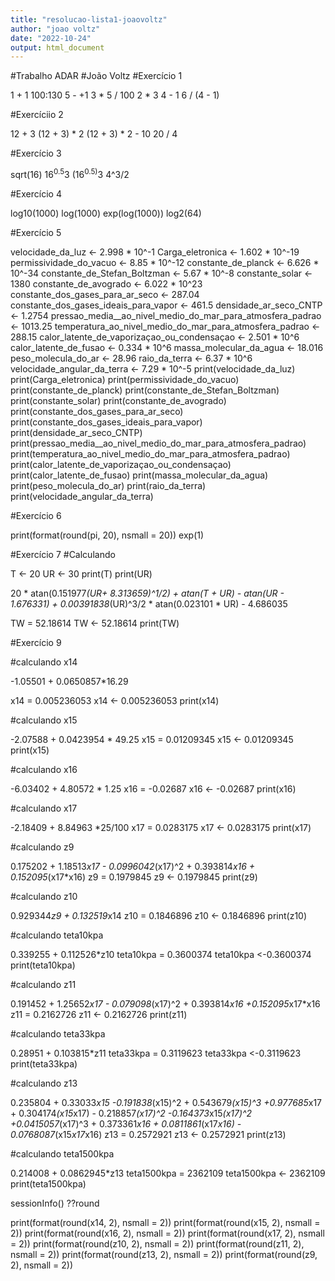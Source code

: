```yaml
---
title: "resolucao-lista1-joaovoltz"
author: "joao voltz"
date: "2022-10-24"
output: html_document
---
```

#Trabalho ADAR 
#João Voltz
#Exercício 1

1 + 1
100:130
5 - +1
3 * 5 / 100
2 * 3
4 - 1
6 / (4 - 1)

#Exercíciio 2

12 + 3
(12 + 3) * 2
(12 + 3) * 2 - 10
20 / 4

#Exercício 3

sqrt(16)
16^0.5^3
(16^0.5)^3
4^3/2

#Exercício 4

log10(1000)
log(1000)
exp(log(1000))
log2(64)

#Exercício 5

velocidade_da_luz <- 2.998 * 10^-1 
Carga_eletronica <- 1.602 * 10^-19 
permissividade_do_vacuo <- 8.85 * 10^-12 
constante_de_planck <- 6.626 * 10^-34 
constante_de_Stefan_Boltzman <- 5.67 * 10^-8 
constante_solar <- 1380 
constante_de_avogrado <- 6.022 * 10^23 
constante_dos_gases_para_ar_seco <- 287.04 
constante_dos_gases_ideais_para_vapor <- 461.5 
densidade_ar_seco_CNTP <- 1.2754 
pressao_media__ao_nivel_medio_do_mar_para_atmosfera_padrao <- 1013.25 
temperatura_ao_nivel_medio_do_mar_para_atmosfera_padrao <- 288.15 
calor_latente_de_vaporizaçao_ou_condensaçao <- 2.501 * 10^6 
calor_latente_de_fusao <- 0.334 * 10^6 
massa_molecular_da_agua <- 18.016 
peso_molecula_do_ar <- 28.96 
raio_da_terra <- 6.37 * 10^6 
velocidade_angular_da_terra <- 7.29 * 10^-5 
print(velocidade_da_luz)
print(Carga_eletronica)
print(permissividade_do_vacuo)
print(constante_de_planck)
print(constante_de_Stefan_Boltzman)
print(constante_solar)
print(constante_de_avogrado)
print(constante_dos_gases_para_ar_seco)
print(constante_dos_gases_ideais_para_vapor)
print(densidade_ar_seco_CNTP)
print(pressao_media__ao_nivel_medio_do_mar_para_atmosfera_padrao)
print(temperatura_ao_nivel_medio_do_mar_para_atmosfera_padrao)
print(calor_latente_de_vaporizaçao_ou_condensaçao)
print(calor_latente_de_fusao)
print(massa_molecular_da_agua)
print(peso_molecula_do_ar)
print(raio_da_terra)
print(velocidade_angular_da_terra)

#Exercício 6 

print(format(round(pi, 20), nsmall = 20))
exp(1)

#Exercício 7
#Calculando

T <- 20
UR <- 30
print(T)
print(UR)


20 * atan(0.151977*(UR+ 8.313659)^1/2) + atan(T + UR) - atan(UR - 1.676331) + 0.00391838*(UR)^3/2 * atan(0.023101 * UR) - 4.686035

TW = 52.18614
TW <- 52.18614
print(TW)


#Exercício 9

#calculando x14

-1.05501 + 0.0650857*16.29

x14 =  0.005236053
x14 <-  0.005236053
print(x14)

#calculando x15

-2.07588 + 0.0423954 * 49.25
x15 =  0.01209345
x15 <-  0.01209345
print(x15)

#calculando x16

-6.03402 + 4.80572 * 1.25
x16 =  -0.02687
x16 <- -0.02687
print(x16)

#calculando x17

-2.18409 + 8.84963 *25/100
x17 = 0.0283175
x17 <- 0.0283175
print(x17)

#calculando z9

0.175202 + 1.18513*x17 - 0.0996042*(x17)^2 + 0.393814*x16 + 0.152095*(x17*x16)
z9 = 0.1979845
z9 <- 0.1979845
print(z9)

#calculando z10

0.929344*z9 + 0.132519*x14
z10 = 0.1846896
z10 <- 0.1846896
print(z10)

#calculando teta10kpa

0.339255 + 0.112526*z10
teta10kpa = 0.3600374
teta10kpa <-0.3600374
print(teta10kpa)

#calculando z11

0.191452 + 1.25652*x17 - 0.079098*(x17)^2 + 0.393814*x16 +0.152095*x17*x16
z11 = 0.2162726
z11 <- 0.2162726
print(z11)

#calculando teta33kpa

0.28951 + 0.103815*z11
teta33kpa = 0.3119623
teta33kpa <-0.3119623
print(teta33kpa)

#calculando z13

0.235804 + 0.33033*x15 -0.191838*(x15)^2 + 0.543679*(x15)^3 +0.977685*x17 + 0.304174*(x15*x17) - 0.218857*(x17)^2 -0.164373*x15*(x17)^2 +0.0415057*(x17)^3 + 0.373361*x16 + 0.0811861*(x17*x16) - 0.0768087*(x15*x17*x16) 
z13 = 0.2572921
z13 <- 0.2572921
print(z13)

#calculando teta1500kpa

0.214008 + 0.0862945*z13
teta1500kpa = 2362109
teta1500kpa <- 2362109
print(teta1500kpa)

sessionInfo()
??round

print(format(round(x14, 2), nsmall = 2))
print(format(round(x15, 2), nsmall = 2))
print(format(round(x16, 2), nsmall = 2))
print(format(round(x17, 2), nsmall = 2))
print(format(round(z10, 2), nsmall = 2))
print(format(round(z11, 2), nsmall = 2))
print(format(round(z13, 2), nsmall = 2))
print(format(round(z9, 2), nsmall = 2))


